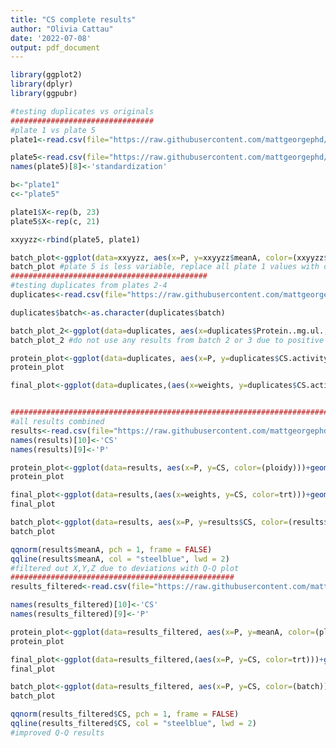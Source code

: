 ```yaml
---
title: "CS complete results"
author: "Olivia Cattau"
date: '2022-07-08'
output: pdf_document
---
```


```r
library(ggplot2)
library(dplyr)
library(ggpubr)

#testing duplicates vs originals
################################
#plate 1 vs plate 5
plate1<-read.csv(file="https://raw.githubusercontent.com/mattgeorgephd/NOPP-gigas-ploidy-temp/main/202107_EXP2/citrate_synthase/results/result_23.csv")

plate5<-read.csv(file="https://raw.githubusercontent.com/mattgeorgephd/NOPP-gigas-ploidy-temp/main/202107_EXP2/citrate_synthase/results/result_105.csv")
names(plate5)[8]<-'standardization'

b<-"plate1"
c<-"plate5"

plate1$X<-rep(b, 23)
plate5$X<-rep(c, 21)

xxyyzz<-rbind(plate5, plate1)

batch_plot<-ggplot(data=xxyyzz, aes(x=P, y=xxyyzz$meanA, color=(xxyyzz$X)))+geom_point()+theme_bw()+geom_smooth(method="lm", se=FALSE, formula=y~x)+geom_text(label=xxyyzz$Label, nudge_x=0.005)+ ylab("A")
batch_plot #plate 5 is less variable, replace all plate 1 values with corresponding values in plate 5 except R47 (no duplicates)
############################################
#testing duplicates from plates 2-4
duplicates<-read.csv(file="https://raw.githubusercontent.com/mattgeorgephd/NOPP-gigas-ploidy-temp/main/202107_EXP2/citrate_synthase/results/duplicates_test.csv")

duplicates$batch<-as.character(duplicates$batch)

batch_plot_2<-ggplot(data=duplicates, aes(x=duplicates$Protein..mg.ul., y=duplicates$meanA, color=(duplicates$batch)))+geom_point()+theme_bw()+geom_smooth(method="lm", se=FALSE, formula=y ~ poly(x, 1))+geom_text(label=duplicates$Label, nudge_x=0.005)+ ylab("A")
batch_plot_2 #do not use any results from batch 2 or 3 due to positive slope, use results from 4 and 5, comment out line 36 to combine batches 

protein_plot<-ggplot(data=duplicates, aes(x=P, y=duplicates$CS.activity..nmol..mg.min.., color=(ploidy)))+geom_point()+theme_bw()+geom_smooth(method="lm", se=FALSE, formula=y~x)+geom_text(label=duplicates$Label, nudge_x=0.005)+ ylab("CS Activity (nmol/(mg*min))")
protein_plot

final_plot<-ggplot(data=duplicates,(aes(x=weights, y=duplicates$CS.activity..nmol..mg.min.., color=trt)))+geom_point()+theme_bw()+geom_smooth(method="lm", se=FALSE, formula = y ~ x ) + ylab("CS Activity (nmol/(mg*min))")


##############################################################################
#all results combined
results<-read.csv(file="https://raw.githubusercontent.com/mattgeorgephd/NOPP-gigas-ploidy-temp/main/202107_EXP2/citrate_synthase/results/result_all.csv")
names(results)[10]<-'CS'
names(results)[9]<-'P'

protein_plot<-ggplot(data=results, aes(x=P, y=CS, color=(ploidy)))+geom_point()+theme_bw()+geom_smooth(method="lm", se=FALSE, formula=y~x)+geom_text(label=results$Label, nudge_x=0.005)+ ylab("A")
protein_plot

final_plot<-ggplot(data=results,(aes(x=weights, y=CS, color=trt)))+geom_point()+theme_bw()+geom_smooth(method="lm", se=FALSE, formula = y ~ x ) + ylab("CS Activity (nmol/(mg*min))")
final_plot

batch_plot<-ggplot(data=results, aes(x=P, y=results$CS, color=(results$batch)))+geom_point()+theme_bw()+geom_smooth(method="lm", se=FALSE, formula=y~x)+geom_text(label=results$Label, nudge_x=0.005)+ ylab("CS Activity (nmol/(mg*min))")
batch_plot

qqnorm(results$meanA, pch = 1, frame = FALSE)
qqline(results$meanA, col = "steelblue", lwd = 2)
#filtered out X,Y,Z due to deviations with Q-Q plot
##################################################
results_filtered<-read.csv(file="https://raw.githubusercontent.com/mattgeorgephd/NOPP-gigas-ploidy-temp/main/202107_EXP2/citrate_synthase/results/result_test_3.csv")

names(results_filtered)[10]<-'CS'
names(results_filtered)[9]<-'P'

protein_plot<-ggplot(data=results_filtered, aes(x=P, y=meanA, color=(ploidy)))+geom_point()+theme_bw()+geom_smooth(method="lm", se=FALSE, formula=y~x)+geom_text(label=results_filtered$Label, nudge_x=0.005)+ ylab("A")
protein_plot

final_plot<-ggplot(data=results_filtered,(aes(x=P, y=CS, color=trt)))+geom_point()+theme_bw()+geom_smooth(method="lm", se=FALSE, formula = y ~ x ) + ylab("CS Activity (nmol/(mg*min))")
final_plot

batch_plot<-ggplot(data=results_filtered, aes(x=P, y=CS, color=(batch)))+geom_point()+theme_bw()+geom_smooth(method="lm", se=FALSE, formula=y~x)+geom_text(label=results_filtered$Label, nudge_x=0.005)+ ylab("CS Activity (nmol/(mg*min))")
batch_plot

qqnorm(results_filtered$CS, pch = 1, frame = FALSE)
qqline(results_filtered$CS, col = "steelblue", lwd = 2)
#improved Q-Q results
```
